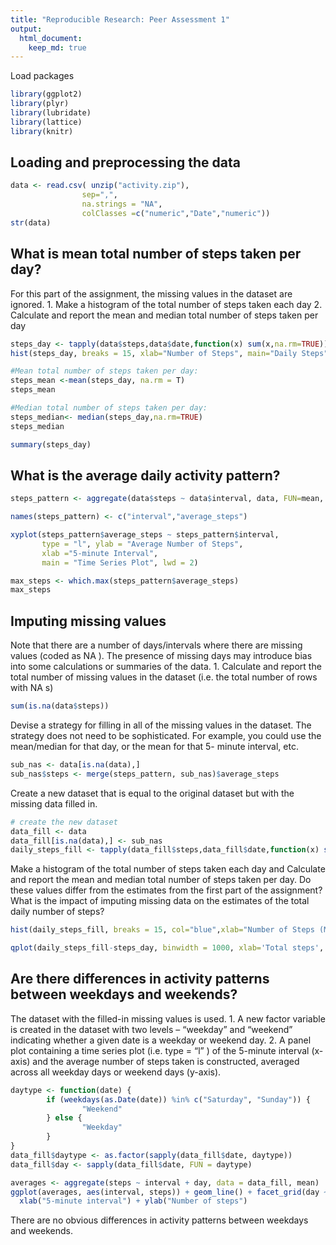 ```yaml
---
title: "Reproducible Research: Peer Assessment 1"
output: 
  html_document:
    keep_md: true
---
```


Load packages
```r
library(ggplot2)
library(plyr)
library(lubridate)
library(lattice)
library(knitr)
```

## Loading and preprocessing the data
```r
data <- read.csv( unzip("activity.zip"),
                sep=",",
                na.strings = "NA",
                colClasses =c("numeric","Date","numeric"))
str(data)
```

## What is mean total number of steps taken per day?
For this part of the assignment, the missing values in the dataset are ignored. 1. Make a histogram of the total number of steps taken each day 2. Calculate and report the mean and median total number of steps taken per day

```r
steps_day <- tapply(data$steps,data$date,function(x) sum(x,na.rm=TRUE))
hist(steps_day, breaks = 15, xlab="Number of Steps", main="Daily Steps")
```
```r
#Mean total number of steps taken per day:
steps_mean <-mean(steps_day, na.rm = T)
steps_mean
```

```r
#Median total number of steps taken per day:
steps_median<- median(steps_day,na.rm=TRUE)
steps_median
```

```r
summary(steps_day)
```
## What is the average daily activity pattern?

```r
steps_pattern <- aggregate(data$steps ~ data$interval, data, FUN=mean, na.rm=T)

names(steps_pattern) <- c("interval","average_steps")

xyplot(steps_pattern$average_steps ~ steps_pattern$interval, 
       type = "l", ylab = "Average Number of Steps", 
       xlab ="5-minute Interval",
       main = "Time Series Plot", lwd = 2)
```

```r
max_steps <- which.max(steps_pattern$average_steps)
max_steps
```



## Imputing missing values

Note that there are a number of days/intervals where there are missing values (coded as NA ). The presence of missing days may introduce bias into some calculations or summaries of the data. 1. Calculate and report the total number of missing values in the dataset (i.e. the total number of rows with NA s)
```r
sum(is.na(data$steps))
```

Devise a strategy for filling in all of the missing values in the dataset. The strategy does not need to be sophisticated. For example, you could use the mean/median for that day, or the mean for that 5- minute interval, etc.

```r
sub_nas <- data[is.na(data),]
sub_nas$steps <- merge(steps_pattern, sub_nas)$average_steps
```

Create a new dataset that is equal to the original dataset but with the missing data filled in.

```r
# create the new dataset 
data_fill <- data
data_fill[is.na(data),] <- sub_nas
daily_steps_fill <- tapply(data_fill$steps,data_fill$date,function(x) sum(x,na.rm=TRUE))
```

Make a histogram of the total number of steps taken each day and Calculate and report the mean and median total number of steps taken per day. Do these values differ from the estimates from the first part of the assignment? What is the impact of imputing missing data on the estimates of the total daily number of steps?

```r
hist(daily_steps_fill, breaks = 15, col="blue",xlab="Number of Steps (Mean = NAs)", main="Daily Steps")

```

```r
qplot(daily_steps_fill-steps_day, binwidth = 1000, xlab='Total steps', ylab='Frequency')
```

## Are there differences in activity patterns between weekdays and weekends?

The dataset with the filled-in missing values is used. 1. A new factor variable is created in the dataset with two levels – “weekday” and “weekend” indicating whether a given date is a weekday or weekend day. 2. A panel plot containing a time series plot (i.e. type = “l” ) of the 5-minute interval (x-axis) and the average number of steps taken is constructed, averaged across all weekday days or weekend days (y-axis).

```r

daytype <- function(date) {
        if (weekdays(as.Date(date)) %in% c("Saturday", "Sunday")) {
                "Weekend"
        } else {
                "Weekday"
        }
}
data_fill$daytype <- as.factor(sapply(data_fill$date, daytype))
data_fill$day <- sapply(data_fill$date, FUN = daytype)

averages <- aggregate(steps ~ interval + day, data = data_fill, mean)
ggplot(averages, aes(interval, steps)) + geom_line() + facet_grid(day ~ .)+
  xlab("5-minute interval") + ylab("Number of steps")
```

There are no obvious differences in activity patterns between weekdays and weekends.

